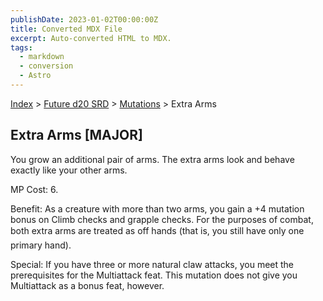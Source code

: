 ```yaml
---
publishDate: 2023-01-02T00:00:00Z
title: Converted MDX File
excerpt: Auto-converted HTML to MDX.
tags:
  - markdown
  - conversion
  - Astro
---
```






[Index](-index) > [Future d20 SRD](future-d20-srd-index) > [Mutations](future-d20-srd-mutations-index) > Extra Arms




## Extra Arms [MAJOR]


You grow an additional pair of arms. The extra arms look and behave exactly like your other arms.


MP Cost: 6.


Benefit: As a creature with more than two arms, you gain a +4 mutation bonus on Climb checks and grapple checks. For the purposes of combat, both extra arms are treated as off hands (that is, you still have only one primary hand).


Special: If you have three or more natural claw attacks, you meet the prerequisites for the Multiattack feat. This mutation does not give you Multiattack as a bonus feat, however.



